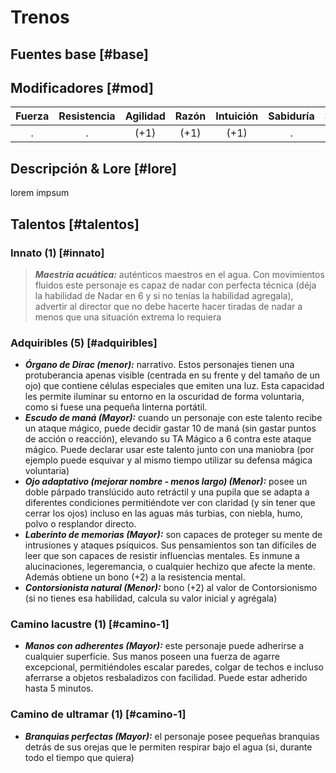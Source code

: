 
# Trenos

## Fuentes base [#base]

<VMS v="60" m="90" a="100" />

## Modificadores [#mod]

| Fuerza | Resistencia | Agilidad | Razón | Intuición | Sabiduría | Social | Percepción | Voluntad |
| :----: | :---------: | :------: | :---: | :-------: | :-------: | :----: | :--------: | :------: |
|   .    |      .      |   (+1)   | (+1)  |   (+1)    |     .     |   .    |    (-1)    |    .     |

<Bleed>
  <Screenshot src={placeholderImage} alt="placeholder" full />
</Bleed>

## Descripción & Lore [#lore]

lorem impsum

## Talentos [#talentos]

### Innato (1) [#innato]

> _**Maestría acuática:**_ auténticos maestros en el agua. Con movimientos fluidos este personaje es capaz de nadar con perfecta técnica (déja la habilidad de Nadar en 6 y si no tenías la habilidad agregala), advertir al director que no debe hacerte hacer tiradas de nadar a menos que una situación extrema lo requiera

### Adquiribles (5) [#adquiribles]

- _**Órgano de Dirac (menor):**_ narrativo. Estos personajes tienen una protuberancia apenas visible (centrada en su frente y del tamaño de un ojo) que contiene células especiales que emiten una luz. Esta capacidad les permite iluminar su entorno en la oscuridad de forma voluntaria, como si fuese una pequeña linterna portátil.
- _**Escudo de maná (Mayor):**_ cuando un personaje con este talento recibe un ataque mágico, puede decidir gastar 10 de maná (sin gastar puntos de acción o reacción), elevando su TA Mágico a 6 contra este ataque mágico. Puede declarar usar este talento junto con una maniobra (por ejemplo puede esquivar y al mismo tiempo utilizar su defensa mágica voluntaria)
- _**Ojo adaptativo (mejorar nombre - menos largo) (Menor):**_ posee un doble párpado translúcido auto retráctil y una pupila que se adapta a diferentes condiciones permitiéndote ver con claridad (y sin tener que cerrar los ojos) incluso en las aguas más turbias, con niebla, humo, polvo o resplandor directo.
- _**Laberinto de memorias (Mayor):**_ son capaces de proteger su mente de intrusiones y ataques psíquicos. Sus pensamientos son tan difíciles de leer que son capaces de resistir influencias mentales. Es inmune a alucinaciones, legeremancia, o cualquier hechizo que afecte la mente. Además obtiene un bono (+2) a la resistencia mental.
- _**Contorsionista natural (Menor):**_ bono (+2) al valor de Contorsionismo (si no tienes esa habilidad, calcula su valor inicial y agrégala)

### Camino lacustre (1) [#camino-1]

- _**Manos con adherentes (Mayor):**_ este personaje puede adherirse a cualquier superficie. Sus manos poseen una fuerza de agarre excepcional, permitiéndoles escalar paredes, colgar de techos e incluso aferrarse a objetos resbaladizos con facilidad. Puede estar adherido hasta 5 minutos.

### Camino de ultramar (1) [#camino-1]

- _**Branquias perfectas (Mayor):**_ el personaje posee pequeñas branquias detrás de sus orejas que le permiten respirar bajo el agua (si, durante todo el tiempo que quiera)

